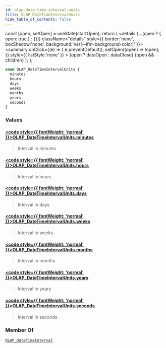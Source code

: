 ```yaml
---
id: olap-date-time-interval-units
title: OLAP_DateTimeIntervalUnits
hide_table_of_contents: false
---
```







  const [open, setOpen] = useState(startOpen);
  return (
    <details {...(open ? { open: true } : {})} className="details" style={{ border:'none', boxShadow:'none', background:'var(--ifm-background-color)' }}>
      <summary
        onClick={(e) => {
          e.preventDefault();
          setOpen((open) => !open);
        }}
        style={{ listStyle:'none' }}
      >
      {open ? dataOpen : dataClose}
      </summary>
      {open && children}
    </details>
  );
};













```graphql
enum OLAP_DateTimeIntervalUnits {
  minutes
  hours
  days
  weeks
  months
  years
  seconds
}
```




### Values

#### [<code style={{ fontWeight: 'normal' }}>OLAP_DateTimeIntervalUnits.<b>minutes</b></code>](#)  
> 
> 
> Interval in minutes
> 

#### [<code style={{ fontWeight: 'normal' }}>OLAP_DateTimeIntervalUnits.<b>hours</b></code>](#)  
> 
> 
> Interval in hours
> 

#### [<code style={{ fontWeight: 'normal' }}>OLAP_DateTimeIntervalUnits.<b>days</b></code>](#)  
> 
> 
> Interval in days
> 

#### [<code style={{ fontWeight: 'normal' }}>OLAP_DateTimeIntervalUnits.<b>weeks</b></code>](#)  
> 
> 
> Interval in weeks
> 

#### [<code style={{ fontWeight: 'normal' }}>OLAP_DateTimeIntervalUnits.<b>months</b></code>](#)  
> 
> 
> Interval in months
> 

#### [<code style={{ fontWeight: 'normal' }}>OLAP_DateTimeIntervalUnits.<b>years</b></code>](#)  
> 
> 
> Interval in years
> 

#### [<code style={{ fontWeight: 'normal' }}>OLAP_DateTimeIntervalUnits.<b>seconds</b></code>](#)  
> 
> 
> Interval in seconds
> 



### Member Of

[`OLAP_DateTimeInterval`](/docs/graphql-reference/inputs/olap-date-time-interval)  <Badge class="badge badge--secondary" text="input"/>


